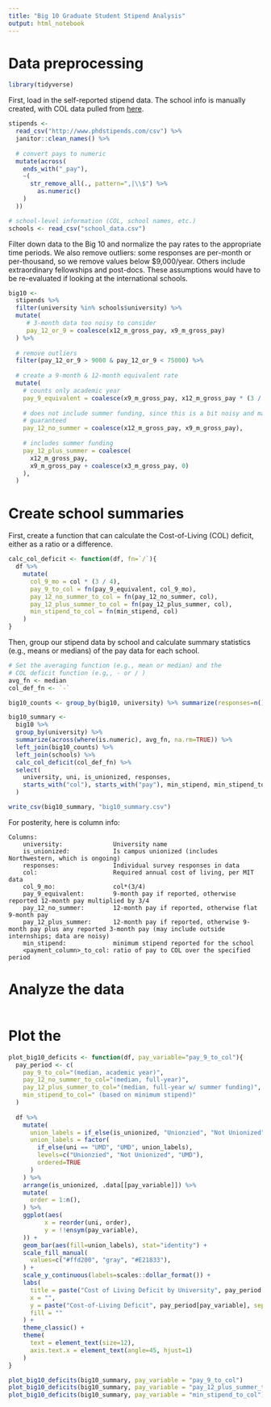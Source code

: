 ```yaml
---
title: "Big 10 Graduate Student Stipend Analysis"
output: html_notebook
---
```


# Data preprocessing

```r
library(tidyverse)
```

First, load in the self-reported stipend data. The school info is manually created, with COL data pulled from [here](https://livingwage.mit.edu/metros/14020).

```r
stipends <- 
  read_csv("http://www.phdstipends.com/csv") %>%
  janitor::clean_names() %>%
  
  # convert pays to numeric
  mutate(across(
    ends_with("_pay"),
    ~(
      str_remove_all(., pattern=",|\\$") %>%
        as.numeric()
    )  
  ))

# school-level information (COL, school names, etc.)
schools <- read_csv("school_data.csv")
```

Filter down data to the Big 10 and normalize the pay rates to the appropriate time periods. We also remove outliers: some responses are per-month or per-thousand, so we remove values below $9,000/year. Others include extraordinary fellowships and post-docs. These assumptions would have to be re-evaluated if looking at the international schools.

```r
big10 <-
  stipends %>%
  filter(university %in% schools$university) %>%
  mutate(
     # 3-month data too noisy to consider
     pay_12_or_9 = coalesce(x12_m_gross_pay, x9_m_gross_pay)
  ) %>%
  
  # remove outliers
  filter(pay_12_or_9 > 9000 & pay_12_or_9 < 75000) %>%
  
  # create a 9-month & 12-month equivalent rate
  mutate(
    # counts only academic year
    pay_9_equivalent = coalesce(x9_m_gross_pay, x12_m_gross_pay * (3 / 4)),
    
    # does not include summer funding, since this is a bit noisy and may not be
    # guaranteed
    pay_12_no_summer = coalesce(x12_m_gross_pay, x9_m_gross_pay),
    
    # includes summer funding
    pay_12_plus_summer = coalesce(
      x12_m_gross_pay,
      x9_m_gross_pay + coalesce(x3_m_gross_pay, 0)
    ),
  )
```

# Create school summaries

First, create a function that can calculate the Cost-of-Living (COL) deficit, either as a ratio or a difference.
```r
calc_col_deficit <- function(df, fn=`/`){
  df %>%
    mutate(
      col_9_mo = col * (3 / 4),
      pay_9_to_col = fn(pay_9_equivalent, col_9_mo),
      pay_12_no_summer_to_col = fn(pay_12_no_summer, col),
      pay_12_plus_summer_to_col = fn(pay_12_plus_summer, col),
      min_stipend_to_col = fn(min_stipend, col)
    )
}
```

Then, group our stipend data by school and calculate summary statistics (e.g., means or medians) of the pay data for each school.
```r
# Set the averaging function (e.g., mean or median) and the 
# COL deficit function (e.g,, - or / )
avg_fn <- median
col_def_fn <- `-`

big10_counts <- group_by(big10, university) %>% summarize(responses=n())

big10_summary <-
  big10 %>%
  group_by(university) %>%
  summarize(across(where(is.numeric), avg_fn, na.rm=TRUE)) %>%
  left_join(big10_counts) %>%
  left_join(schools) %>%
  calc_col_deficit(col_def_fn) %>%
  select(
    university, uni, is_unionized, responses,
    starts_with("col"), starts_with("pay"), min_stipend, min_stipend_to_col, -pay_12_or_9
  )

write_csv(big10_summary, "big10_summary.csv")
```

For posterity, here is column info:
```
Columns:
    university:              University name
    is_unionized:            Is campus unionized (includes Northwestern, which is ongoing)
    responses:               Individual survey responses in data
    col:                     Required annual cost of living, per MIT data
    col_9_mo:                col*(3/4)
    pay_9_equivalent:        9-month pay if reported, otherwise reported 12-month pay multiplied by 3/4
    pay_12_no_summer:        12-month pay if reported, otherwise flat 9-month pay
    pay_12_plus_summer:      12-month pay if reported, otherwise 9-month pay plus any reported 3-month pay (may include outside internships; data are noisy)
    min_stipend:             minimum stipend reported for the school
    <payment_column>_to_col: ratio of pay to COL over the specified period
```

# Analyze the data

```r
```

# Plot the

```r
plot_big10_deficits <- function(df, pay_variable="pay_9_to_col"){
  pay_period <- c(
    pay_9_to_col="(median, academic year)",
    pay_12_no_summer_to_col="(median, full-year)",
    pay_12_plus_summer_to_col="(median, full-year w/ summer funding)",
    min_stipend_to_col=" (based on minimum stipend)"
  )
  
  df %>%
    mutate(
      union_labels = if_else(is_unionized, "Unionzied", "Not Unionized"),
      union_labels = factor(
        if_else(uni == "UMD", "UMD", union_labels),
        levels=c("Unionzied", "Not Unionized", "UMD"),
        ordered=TRUE
      )
    ) %>%
    arrange(is_unionized, .data[[pay_variable]]) %>%
    mutate(
      order = 1:n(),
    ) %>%
    ggplot(aes(
          x = reorder(uni, order),
          y = !!ensym(pay_variable),
    )) +
    geom_bar(aes(fill=union_labels), stat="identity") +
    scale_fill_manual(
      values=c("#ffd200", "gray", "#E21833"),
    ) +
    scale_y_continuous(labels=scales::dollar_format()) +
    labs(
      title = paste("Cost of Living Deficit by University", pay_period[pay_variable], sep="\n"),
      x = "",
      y = paste("Cost-of-Living Deficit", pay_period[pay_variable], sep="\n"),
      fill = ""
    ) +
    theme_classic() + 
    theme(
      text = element_text(size=12),
      axis.text.x = element_text(angle=45, hjust=1)
    )
}
```

```r
plot_big10_deficits(big10_summary, pay_variable = "pay_9_to_col")
plot_big10_deficits(big10_summary, pay_variable = "pay_12_plus_summer_to_col")
plot_big10_deficits(big10_summary, pay_variable = "min_stipend_to_col")
```